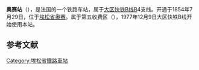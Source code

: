 {{Infobox station
| name          =<!-- 注释出：[[File:RATP.svg|32x32px]] -->奥赛站<br>{{lang|fr|Gare d'Orsay-Ville}} 
| type          = [[法国铁路|法国铁路]]
| image = RER-B Orsay1.jpg
|image_caption = 车站站舍
| address       = {{FRA}}[[埃松省|埃松省]][[奥赛|奥赛]]
| latd          = 48
| latm          = 41
| lats          = 51
| latNS         = N
| longd         = 2
| longm         = 10
| longs         = 55
| longEW        = E
| operator = <!-- 注释出：[[File:RATP.svg|32x32px]] -->
| coordinates_display = yes
| iso_region    = FR
| line          = 
* [[大区快铁B线|大区快铁B线]]
| platform      = 2
| tracks        = 2
| elevation = 
| opened        = 1854年7月29日
| rebuilt =
| status = 使用中
| closed        = 
| passengers= 2,202,140
| pass_year= 2013年<ref>[http://data.ratp.fr/fr/les-donnees.html Trafic annuel entrant par station (2013)] {{webarchive|url=https://web.archive.org/web/20130308043233/http://data.ratp.fr/fr/les-donnees.html |date=2013-03-08 }}, sur le site ''data.ratp.fr'', consulté le 5 janvier 2015.</ref>
| station_type = 客运车站
| connections = 
* [[RATP公交路网|巴黎城市公共交通]]
* [[file:Paris_Noctilien_logo.svg|51x51px]]
| route_map =
| map_locator   = 
| note =
}}

'''奥赛站'''（{{lang-fr|Gare d'Orsay-Ville}}），是法国的一个铁路车站，属于[[大区快铁B线|大区快铁B线]]B4支线。开通于1854年7月29日，位于[[埃松省|埃松省]][[奥赛|奥赛]]。属于第五收费区（{{lang-fr|Zone 5}}），1977年12月9日大区快铁B线开始使用本站。

== 参考文献 ==
{{Reflist}}

{{RER B}}
[[Category:埃松省鐵路車站|Category:埃松省鐵路車站]]